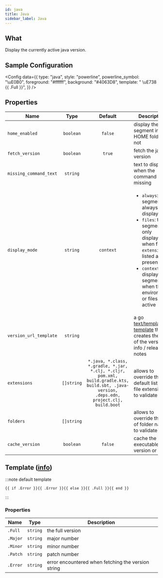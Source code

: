 ```yaml
---
id: java
title: Java
sidebar_label: Java
---
```


## What

Display the currently active java version.

## Sample Configuration


<Config
  data={{
    type: "java",
    style: "powerline",
    powerline_symbol: "\uE0B0",
    foreground: "#ffffff",
    background: "#4063D8",
    template: " \uE738 {{ .Full }}",
  }}
/>

## Properties

| Name                   | Type       | Default                                                                                                                                    | Description                                                                                                                                                                                                                          |
| ---------------------- | :--------: | :----------------------------------------------------------------------------------------------------------------------------------------: | ------------------------------------------------------------------------------------------------------------------------------------------------------------------------------------------------------------------------------------ |
| `home_enabled`         | `boolean`  | `false`                                                                                                                                    | display the segment in the HOME folder or not                                                                                                                                                                                        |
| `fetch_version`        | `boolean`  | `true`                                                                                                                                     | fetch the java version                                                                                                                                                                                                               |
| `missing_command_text` | `string`   |                                                                                                                                            | text to display when the command is missing                                                                                                                                                                                          |
| `display_mode`         | `string`   | `context`                                                                                                                                  | <ul><li>`always`: the segment is always displayed</li><li>`files`: the segment is only displayed when file `extensions` listed are present</li><li>`context`: displays the segment when the environment or files is active</li></ul> |
| `version_url_template` | `string`   |                                                                                                                                            | a go [text/template][go-text-template] [template][templates] that creates the URL of the version info / release notes                                                                                                                |
| `extensions`           | `[]string` | `*.java, *.class, *.gradle, *.jar, *.clj, *.cljr, pom.xml, build.gradle.kts, build.sbt, .java-version, .deps.edn, project.clj, build.boot` | allows to override the default list of file extensions to validate                                                                                                                                                                   |
| `folders`              | `[]string` |                                                                                                                                            | allows to override the list of folder names to validate                                                                                                                                                                              |
| `cache_version`        | `boolean`  | `false`                                                                                                                                    | cache the executable's version or not                                                                                                                                                                                                |

## Template ([info][templates])

:::note default template

```template
{{ if .Error }}{{ .Error }}{{ else }}{{ .Full }}{{ end }}
```

:::

### Properties

| Name     | Type     | Description                                        |
| -------- | -------- | -------------------------------------------------- |
| `.Full`  | `string` | the full version                                   |
| `.Major` | `string` | major number                                       |
| `.Minor` | `string` | minor number                                       |
| `.Patch` | `string` | patch number                                       |
| `.Error` | `string` | error encountered when fetching the version string |

[go-text-template]: https://golang.org/pkg/text/template/
[templates]: configuration/templates.mdx

